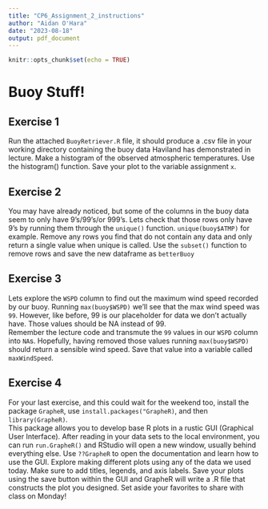 ```yaml
---
title: "CP6_Assignment_2_instructions"
author: "Aidan O'Hara"
date: "2023-08-18"
output: pdf_document
---
```


```r
knitr::opts_chunk$set(echo = TRUE)
```

# Buoy Stuff!

## Exercise 1
Run the attached `BuoyRetriever.R` file, it should produce a .csv file in your working directory containing the buoy data Haviland has demonstrated in lecture. 
Make a histogram of the observed atmospheric temperatures. Use the histogram() function.
Save your plot to the variable assignment `x`.

## Exercise 2
You may have already noticed, but some of the columns in the buoy data seem to only have 9's/99's/or 999's. Lets check that those rows only have 9's by running them through the `unique()` function.  `unique(buoy$ATMP)` for example.  Remove any rows you find that do not contain any data and only return a single value when unique is called.
Use the `subset()` function to remove rows and save the new dataframe as `betterBuoy`

## Exercise 3
Lets explore the `WSPD` column to find out the maximum wind speed recorded by our buoy.
Running `max(buoy$WSPD)` we'll see that the max wind speed was `99`.  However, like before, 99 is our placeholder for data we don't actually have. Those values should be NA instead of 99.  
Remember the lecture code and transmute the `99` values in our `WSPD` column into `NA`s.
Hopefully, having removed those values running `max(buoy$WSPD)` should return a sensible wind speed. Save that value into a variable called `maxWindSpeed`.

## Exercise 4
For your last exercise, and this could wait for the weekend too, install the package `GrapheR`, use `install.packages("GrapheR)`, and then `library(GrapheR)`.  
This package allows you to develop base R plots in a rustic GUI (Graphical User Interface).  After reading in your data sets to the local environment, you can run `run.GrapheR()` and RStudio will open a new window, usually behind everything else.  Use `??GrapheR` to open the documentation and learn how to use the GUI.  Explore making different plots using any of the data we used today.  Make sure to add titles, legends, and axis labels.  Save your plots using the save button within the GUI and GrapheR will write a .R file that constructs the plot you designed.  Set aside your favorites to share with class on Monday!